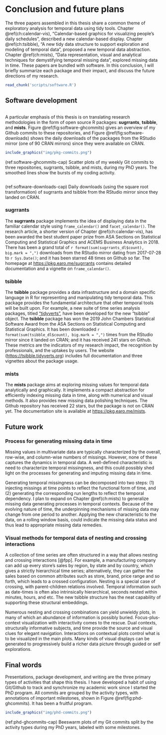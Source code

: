 # Conclusion and future plans {#ch:conclusion}

The three papers assembled in this thesis share a common theme of exploratory analysis for temporal data using tidy tools. Chapter \@ref(ch:calendar-vis), "Calendar-based graphics for visualizing people's daily schedules", described a new calendar-based display. Chapter \@ref(ch:tsibble), "A new tidy data structure to support exploration and modeling of temporal data", proposed a new temporal data abstraction. Chapter \@ref(ch:mists), "Data representation, visual and analytical techniques for demystifying temporal missing data", explored missing data in time. These papers are bundled with software. In this conclusion, I will briefly summarize each package and their impact, and discuss the future directions of my research.

```r
read_chunk('scripts/software.R')
```

## Software development

```r
```

A particular emphasis of this thesis is on translating research methodologies in the form of open source R packages: **sugrrants**, **tsibble**, and **mists**. Figure \@ref(fig:software-ghcommits) gives an overview of my Github commits to these repositories, and Figure \@ref(fig:software-downloads) shows the daily downloads of the packages from the RStudio mirror (one of 90 CRAN mirrors) since they were available on CRAN.

```r
include_graphics("img/pkg-commits.png")
```

(ref:software-ghcommits-cap) Scatter plots of my weekly Git commits to three repositories, sugrrants, tsibble, and mists, during my PhD years. The smoothed lines show the bursts of my coding activity.

```r
```

(ref:software-downloads-cap) Daily downloads (using the square root transformation) of sugrrants and tsibble from the RStudio mirror since they landed on CRAN.

### sugrrants

The **sugrrants** package implements the idea of displaying data in the familiar calendar style using `frame_calendar()` and `facet_calendar()`. The research article, a shorter version of Chapter \@ref(ch:calendar-vis), has been awarded the best student paper prize from ASA Sections on Statistical Computing and Statistical Graphics and ACEMS Business Analytics in 2018. There has been a grand total of `r format(sum(sugrrants_dl$count), big.mark = ",")` downloads from the RStudio mirror dating from 2017-07-28 to `r Sys.Date()`; and it has been starred 48 times on Github so far. The homepage at <https://pkg.earo.me/sugrrants> contains detailed documentation and a vignette on `frame_calendar()`.

### tsibble

The **tsibble** package provides a data infrastructure and a domain specific language in R for representing and manipulating tidy temporal data. This package provides the fundamental architecture that other temporal tools will be built upon. For example, a new suite of time series analysis packages, titled ["tidyverts"](https://github.com/tidyverts), have been developed for the new "tsibble" object. The **tsibble** package has won the 2019 John Chambers Statistical Software Award from the ASA Sections on Statistical Computing and Statistical Graphics. It has been downloaded `r format(sum(tsibble_dl$count), big.mark = ",")` times from the RStudio mirror since it landed on CRAN; and it has received 241 stars on Github. These metrics are the indicators of my research impact, the recognition by professionals, and the uptakes by users. The website (<https://tsibble.tidyverts.org>) includes full documentation and three vignettes about the package usage.

### mists

The **mists** package aims at exploring missing values for temporal data analytically and graphically. It implements a compact abstraction for efficiently indexing missing data in time, along with numerical and visual methods. It also provides new missing data polishing techniques. The Github repository has received 22 stars, but the package is not on CRAN yet. The documentation site is available at <https://pkg.earo.me/mists>.

## Future work

### Process for generating missing data in time

Missing values in multivariate data are typically characterized by the overall, row-wise, and column-wise numbers of missings. However, none of these captures the dynamics in temporal data. A well-defined characteristic is need to characterize temporal missingness, and this could possibly shed light on the processes for generating and imputing missing data in time.

Generating temporal missingness can be decomposed into two steps: (1) injecting missings at time points to reflect the functional form of time, and (2) generating the corresponding run lengths to reflect the temporal dependency. I plan to expand on Chapter \@ref(ch:mists) to generalize missing data generating processes in temporal contexts. Because of the evolving nature of time, the underpinning mechanisms of missing data may change from one period to another. Applying the new characteristic to the data, on a rolling window basis, could indicate the missing data status and thus lead to appropriate missing data remedies.

### Visual methods for temporal data of nesting and crossing interactions

A collection of time series are often structured in a way that allows nesting and crossing interactions [@fpp]. For example, a manufacturing company can add up every store's sales by region, by state and by country, which gives a strictly hierarchical time series; alternatively, they can gather the sales based on common attributes such as store, brand, price range and so forth, which leads to a crossed configuration. Nesting is a special case of crossing, with parent-children relations involved. Temporal information such as date-times is often also intrinsically hierarchical, seconds nested within minutes, hours, and etc. The new tsibble structure has the neat capability of supporting these structural embeddings.

Numerous nesting and crossing combinations can yield unwieldy plots, in many of which an abundance of information is possibly buried. Focus-plus-context visualization with interactivity comes to the rescue. Dual contexts, structurally informative subjects, and time provide the source and visual clues for elegant navigation. Interactions on contextual plots control what is to be visualized in the main plots. Many kinds of visual displays can be generated to progressively build a richer data picture through guided or self explorations.

## Final words

Presentations, package development, and writing are the three primary types of activities that shape this thesis. I have developed a habit of using Git/Github to track and synchronize my academic work since I started the PhD program. All commits are grouped by the activity types, with annotations of important milestones, shown in Figure \@ref(fig:phd-ghcommits). It has been a fruitful program.

```r
include_graphics("img/phd-commits.png")
```

(ref:phd-ghcommits-cap) Beeswarm plots of my Git commits split by the activity types during my PhD years, labeled with some milestones.
